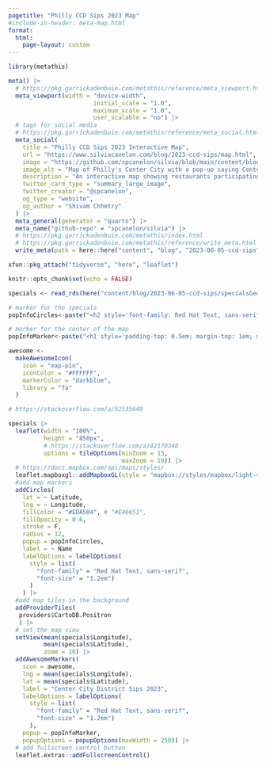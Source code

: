 ```yaml
---
pagetitle: "Philly CCD Sips 2023 Map"
#include-in-header: meta-map.html
format:
  html:
    page-layout: custom
---
```


```r
library(metathis)

meta() |>
  # https://pkg.garrickadenbuie.com/metathis/reference/meta_viewport.html
  meta_viewport(width = "device-width",
                        initial_scale = "1.0",
                        maximum_scale = "1.0",
                        user_scalable = "no") |>
  # tags for social media
  # https://pkg.garrickadenbuie.com/metathis/reference/meta_social.html
  meta_social(
    title = "Philly CCD Sips 2023 Interactive Map",
    url = "https://www.silviacanelon.com/blog/2023-ccd-sips/map.html",
    image = "https://github.com/spcanelon/silvia/blob/main/content/blog/2023-06-05-ccd-sips/featured.png?raw=true",
    image_alt = "Map of Philly's Center City with a pop-up saying Center City District Sips 2023",
    description = "An interactive map showing restaurants participating in Philadelphia's CCD Sips 2023",
    twitter_card_type = "summary_large_image",
    twitter_creator = "@spcanelon",
    og_type = "website",
    og_author = "Shivam Chhetry"
  ) |>
  meta_general(generator = "quarto") |> 
  meta_name("github-repo" = "spcanelon/silvia") |> 
  # https://pkg.garrickadenbuie.com/metathis/index.html
  # https://pkg.garrickadenbuie.com/metathis/reference/write_meta.html
  write_meta(path = here::here("content", "blog", "2023-06-05-ccd-sips", "meta-map.html"))
```

```r
xfun::pkg_attach("tidyverse", "here", "leaflet")

knitr::opts_chunk$set(echo = FALSE)
```

```r
specials <- read_rds(here("content/blog/2023-06-05-ccd-sips/specialsGeocoded.Rds"))
```

```r
# marker for the specials
popInfoCircles<-paste("<h2 style='font-family: Red Hat Text, sans-serif; font-size: 1.6em; color:#43464C;'>", "<a style='color: #00857A;' href=", specials$Specials, ">", specials$Name, "</a></h2>", "<p style='font-family: Red Hat Text, sans-serif; font-weight: normal; font-size: 1.5em; color:#9197A6;'>", specials$Address, "</p>")

# marker for the center of the map
popInfoMarker<-paste("<h1 style='padding-top: 0.5em; margin-top: 1em; margin-bottom: 0.5em; font-family: Red Hat Text, sans-serif; font-size: 1.8em; color:#43464C;'>", "<a style='color: #00857A;' href='https://centercityphila.org/explore-center-city/ccdsips'>", "Center City District Sips 2023", "</a></h1><p style='color:#9197A6; font-family: Red Hat Text, sans-serif; font-size: 1.5em; padding-bottom: 1em;'>", "Philadelphia, PA", "</p>")

awesome <-
  makeAwesomeIcon(
    icon = "map-pin",
    iconColor = "#FFFFFF",
    markerColor = "darkblue",
    library = "fa"
  )
```

```r
# https://stackoverflow.com/a/52535649

specials |>
  leaflet(width = "100%", 
          height = "850px",
          # https://stackoverflow.com/a/42170340
          options = tileOptions(minZoom = 15,
                                maxZoom = 19)) |>
  # https://docs.mapbox.com/api/maps/styles/
  leaflet.mapboxgl::addMapboxGL(style = "mapbox://styles/mapbox/light-v11") |>
  #add map markers
  addCircles(
    lat = ~ Latitude,
    lng = ~ Longitude,
    fillColor = "#EDA504", # "#E46651",
    fillOpacity = 0.6,
    stroke = F,
    radius = 12,
    popup = popInfoCircles,
    label = ~ Name
    labelOptions = labelOptions(
      style = list(
        "font-family" = "Red Hat Text, sans-serif",
        "font-size" = "1.2em")
      )
    ) |>
  #add map tiles in the background
  addProviderTiles(
   providers$CartoDB.Positron
   ) |>
  # set the map view
  setView(mean(specials$Longitude),
          mean(specials$Latitude),
          zoom = 16) |>
  addAwesomeMarkers(
    icon = awesome,
    lng = mean(specials$Longitude),
    lat = mean(specials$Latitude),
    label = "Center City District Sips 2023",
    labelOptions = labelOptions(
      style = list(
        "font-family" = "Red Hat Text, sans-serif",
        "font-size" = "1.2em")
      ),
    popup = popInfoMarker,
    popupOptions = popupOptions(maxWidth = 250)) |>
  # add fullscreen control button
  leaflet.extras::addFullscreenControl()
```

